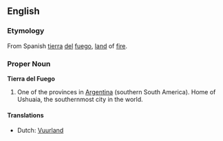 ==English==
===Etymology===
From Spanish [[tierra]] [[del]] [[fuego]], [[land]] of [[fire]].

===Proper Noun===
'''Tierra del Fuego'''
{{wikipedia}}
# One of the provinces in [[Argentina]] (southern South America). Home of Ushuaia, the southernmost city in the world.

====Translations====
*Dutch: [[Vuurland]]